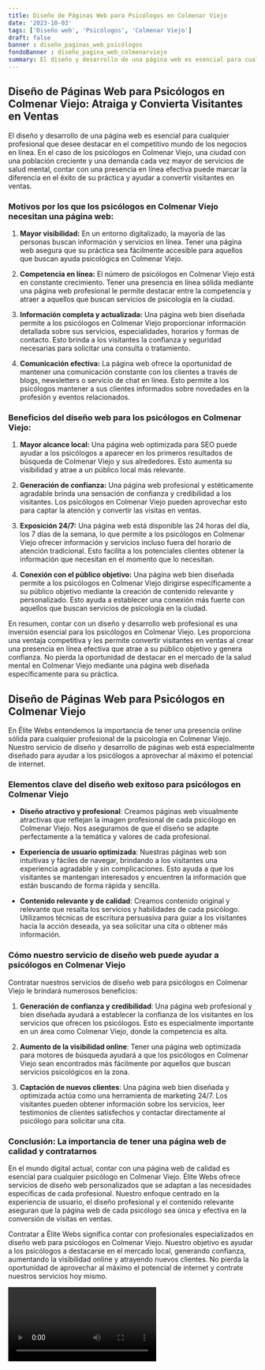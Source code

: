 ```yaml
---
title: Diseño de Páginas Web para Psicólogos en Colmenar Viejo
date: '2023-10-03'
tags: ['Diseño web', 'Psicólogos', 'Colmenar Viejo']
draft: false
banner : diseño_paginas_web_psicólogos
fondoBanner : diseño_pagina_web_colmenarviejo
summary: El diseño y desarrollo de una página web es esencial para cualquier profesional que desee destacar en el competitivo mundo de los negocios en línea. En el caso de los psicólogos en Colmenar Viejo, una ciudad con una población creciente y una demanda cada vez mayor de servicios de salud mental, contar con una presencia en línea efectiva puede marcar la diferencia en el éxito de su práctica y ayudar a convertir visitantes en ventas.
---
```


## Diseño de Páginas Web para Psicólogos en Colmenar Viejo: Atraiga y Convierta Visitantes en Ventas

El diseño y desarrollo de una página web es esencial para cualquier profesional que desee destacar en el competitivo mundo de los negocios en línea. En el caso de los psicólogos en Colmenar Viejo, una ciudad con una población creciente y una demanda cada vez mayor de servicios de salud mental, contar con una presencia en línea efectiva puede marcar la diferencia en el éxito de su práctica y ayudar a convertir visitantes en ventas.

### Motivos por los que los psicólogos en Colmenar Viejo necesitan una página web:

1. **Mayor visibilidad:** En un entorno digitalizado, la mayoría de las personas buscan información y servicios en línea. Tener una página web asegura que su práctica sea fácilmente accesible para aquellos que buscan ayuda psicológica en Colmenar Viejo.

2. **Competencia en línea:** El número de psicólogos en Colmenar Viejo está en constante crecimiento. Tener una presencia en línea sólida mediante una página web profesional le permite destacar entre la competencia y atraer a aquellos que buscan servicios de psicología en la ciudad.

3. **Información completa y actualizada:** Una página web bien diseñada permite a los psicólogos en Colmenar Viejo proporcionar información detallada sobre sus servicios, especialidades, horarios y formas de contacto. Esto brinda a los visitantes la confianza y seguridad necesarias para solicitar una consulta o tratamiento.

4. **Comunicación efectiva:** La página web ofrece la oportunidad de mantener una comunicación constante con los clientes a través de blogs, newsletters o servicio de chat en línea. Esto permite a los psicólogos mantener a sus clientes informados sobre novedades en la profesión y eventos relacionados.

### Beneficios del diseño web para los psicólogos en Colmenar Viejo:

1. **Mayor alcance local:** Una página web optimizada para SEO puede ayudar a los psicólogos a aparecer en los primeros resultados de búsqueda de Colmenar Viejo y sus alrededores. Esto aumenta su visibilidad y atrae a un público local más relevante.

2. **Generación de confianza:** Una página web profesional y estéticamente agradable brinda una sensación de confianza y credibilidad a los visitantes. Los psicólogos en Colmenar Viejo pueden aprovechar esto para captar la atención y convertir las visitas en ventas.

3. **Exposición 24/7:** Una página web está disponible las 24 horas del día, los 7 días de la semana, lo que permite a los psicólogos en Colmenar Viejo ofrecer información y servicios incluso fuera del horario de atención tradicional. Esto facilita a los potenciales clientes obtener la información que necesitan en el momento que lo necesitan.

4. **Conexión con el público objetivo:** Una página web bien diseñada permite a los psicólogos en Colmenar Viejo dirigirse específicamente a su público objetivo mediante la creación de contenido relevante y personalizado. Esto ayuda a establecer una conexión más fuerte con aquellos que buscan servicios de psicología en la ciudad.

En resumen, contar con un diseño y desarrollo web profesional es una inversión esencial para los psicólogos en Colmenar Viejo. Les proporciona una ventaja competitiva y les permite convertir visitantes en ventas al crear una presencia en línea efectiva que atrae a su público objetivo y genera confianza. No pierda la oportunidad de destacar en el mercado de la salud mental en Colmenar Viejo mediante una página web diseñada específicamente para su práctica.

<GifSeo />

<Cta />

## Diseño de Páginas Web para Psicólogos en Colmenar Viejo

En Élite Webs entendemos la importancia de tener una presencia online sólida para cualquier profesional de la psicología en Colmenar Viejo. Nuestro servicio de diseño y desarrollo de páginas web está especialmente diseñado para ayudar a los psicólogos a aprovechar al máximo el potencial de internet.

### Elementos clave del diseño web exitoso para psicólogos en Colmenar Viejo

- **Diseño atractivo y profesional**: Creamos páginas web visualmente atractivas que reflejan la imagen profesional de cada psicólogo en Colmenar Viejo. Nos aseguramos de que el diseño se adapte perfectamente a la temática y valores de cada profesional.

- **Experiencia de usuario optimizada**: Nuestras páginas web son intuitivas y fáciles de navegar, brindando a los visitantes una experiencia agradable y sin complicaciones. Esto ayuda a que los visitantes se mantengan interesados y encuentren la información que están buscando de forma rápida y sencilla.

- **Contenido relevante y de calidad**: Creamos contenido original y relevante que resalta los servicios y habilidades de cada psicólogo. Utilizamos técnicas de escritura persuasiva para guiar a los visitantes hacia la acción deseada, ya sea solicitar una cita o obtener más información.

### Cómo nuestro servicio de diseño web puede ayudar a psicólogos en Colmenar Viejo

Contratar nuestros servicios de diseño web para psicólogos en Colmenar Viejo le brindará numerosos beneficios:

1. **Generación de confianza y credibilidad**: Una página web profesional y bien diseñada ayudará a establecer la confianza de los visitantes en los servicios que ofrecen los psicólogos. Esto es especialmente importante en un área como Colmenar Viejo, donde la competencia es alta.

2. **Aumento de la visibilidad online**: Tener una página web optimizada para motores de búsqueda ayudará a que los psicólogos en Colmenar Viejo sean encontrados más fácilmente por aquellos que buscan servicios psicológicos en la zona.

3. **Captación de nuevos clientes**: Una página web bien diseñada y optimizada actúa como una herramienta de marketing 24/7. Los visitantes pueden obtener información sobre los servicios, leer testimonios de clientes satisfechos y contactar directamente al psicólogo para solicitar una cita.

### Conclusión: La importancia de tener una página web de calidad y contratarnos

En el mundo digital actual, contar con una página web de calidad es esencial para cualquier psicólogo en Colmenar Viejo. Élite Webs ofrece servicios de diseño web personalizados que se adaptan a las necesidades específicas de cada profesional. Nuestro enfoque centrado en la experiencia de usuario, el diseño profesional y el contenido relevante aseguran que la página web de cada psicólogo sea única y efectiva en la conversión de visitas en ventas.

Contratar a Élite Webs significa contar con profesionales especializados en diseño web para psicólogos en Colmenar Viejo. Nuestro objetivo es ayudar a los psicólogos a destacarse en el mercado local, generando confianza, aumentando la visibilidad online y atrayendo nuevos clientes. No pierda la oportunidad de aprovechar al máximo el potencial de internet y contrate nuestros servicios hoy mismo.

<Video />

<CtaBot job='Psicólogos' city='Colmenar Viejo'/>

<Gmaps query='Colmenar Viejo+españa+maps' />